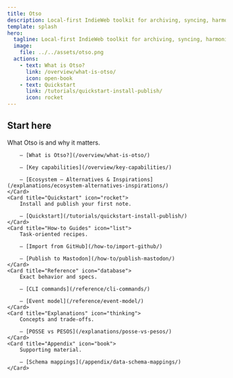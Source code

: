 ```yaml
---
title: Otso
description: Local-first IndieWeb toolkit for archiving, syncing, harmonizing, and publishing your internet trails and streams.
template: splash
hero:
  tagline: Local-first IndieWeb toolkit for archiving, syncing, harmonizing, and publishing your internet trails and streams.
  image:
    file: ../../assets/otso.png
  actions:
    - text: What is Otso?
      link: /overview/what-is-otso/
      icon: open-book
    - text: Quickstart
      link: /tutorials/quickstart-install-publish/
      icon: rocket
---
```



## Start here

<CardGrid stagger>
	<Card title="Overview" icon="info">
		What Otso is and why it matters.
		
		– [What is Otso?](/overview/what-is-otso/)
		
		– [Key capabilities](/overview/key-capabilities/)

		– [Ecosystem — Alternatives & Inspirations](/explanations/ecosystem-alternatives-inspirations/)
	</Card>
	<Card title="Quickstart" icon="rocket">
		Install and publish your first note.
		
		– [Quickstart](/tutorials/quickstart-install-publish/)
	</Card>
	<Card title="How‑to Guides" icon="list">
		Task‑oriented recipes.
		
		– [Import from GitHub](/how-to/import-github/)
		
		– [Publish to Mastodon](/how-to/publish-mastodon/)
	</Card>
	<Card title="Reference" icon="database">
		Exact behavior and specs.
		
		– [CLI commands](/reference/cli-commands/)
		
		– [Event model](/reference/event-model/)
	</Card>
	<Card title="Explanations" icon="thinking">
		Concepts and trade‑offs.
		
		– [POSSE vs PESOS](/explanations/posse-vs-pesos/)
	</Card>
	<Card title="Appendix" icon="book">
		Supporting material.
		
		– [Schema mappings](/appendix/data-schema-mappings/)
	</Card>
</CardGrid>
